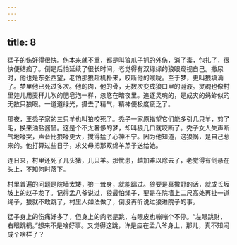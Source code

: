 ```yaml
---
---
---
```

title: 8
---



猛子的伤好得很快。伤本来就不重，都是叫狼爪子抓的外伤，消了毒，包扎了，很快便结痂了。倒是后怕延续了很长时间，老觉得有双绿绿的狼眼窥视自己。撒尿时，他也是东张西望，老怕那狼趁机扑来，咬断他的喉咙。至于梦，更叫狼填满了。梦里他已死过多次。他的肉，他的骨，无数次变成狼口里的涎液。灵魂也像村里娃儿用麦秆儿吹的肥皂泡一样，忽悠在暗夜里。追逐灵魂的，是成灾的蚂蚱似的无数只狼眼。一道道绿光，摄去了精气，精神便极度疲乏了。

那夜，王秃子家的三只羊也叫狼咬死了。秃子一家原指望它们能多引几只羊，剪了毛，换来油盐酱醋。这是个不太奢侈的梦，却叫狼几口就咬断了。秃子女人失声断气地嚎哭，声音比狼嚎更大，搅得猛子心神不宁。因为他知道，这狼祸，是自己惹来的。他打算过些日子，求父母把那双绵羊羔子送给她。

连日来，村里还死了几头猪，几只羊。那忧患，越加难以除去了，老觉得有剑悬在头上，不知何时落下。

村里普遍的问题是院墙太矮，狼一耸身，就能蹿过。狼要是真撒野的话，就成长坂坡上的赵子龙了。记得孟八爷说过，狼最怕绳子，要是在院墙上二尺高处再扯一道绳子，狼就不敢跳了，村里人如法做了，倒没再听说过狼进院子的事。

猛子身上的伤痛好多了，但身上的肉老是跳，右眼皮也嘣嘣个不停。“左眼跳财，右眼跳祸。”想来不是啥好事。又觉得这跳，许是应在孟八爷身上，那儿，真不知闹成个啥样了？